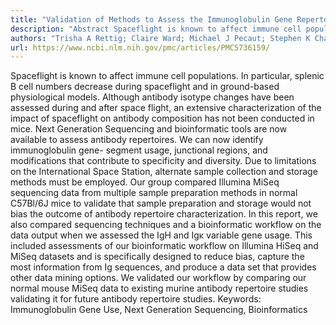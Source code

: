 ```yaml
---
title: "Validation of Methods to Assess the Immunoglobulin Gene Repertoire in Tissues Obtained from Mice on the International Space Station"
description: "Abstract Spaceflight is known to affect immune cell populations. In particular, splenic B cell numbers decrease during spaceflight and in ground-based physiological models. Although antibody isotype c..."
authors: "Trisha A Rettig; Claire Ward; Michael J Pecaut; Stephen K Chapes"
url: https://www.ncbi.nlm.nih.gov/pmc/articles/PMC5736159/
---
```


Spaceflight is known to affect immune cell populations. In particular, splenic B cell numbers decrease during spaceflight and in ground-based physiological models. Although antibody isotype changes have been assessed during and after space flight, an extensive characterization of the impact of spaceflight on antibody composition has not been conducted in mice. Next Generation Sequencing and bioinformatic tools are now available to assess antibody repertoires. We can now identify immunoglobulin gene- segment usage, junctional regions, and modifications that contribute to specificity and diversity. Due to limitations on the International Space Station, alternate sample collection and storage methods must be employed. Our group compared Illumina MiSeq sequencing data from multiple sample preparation methods in normal C57Bl/6J mice to validate that sample preparation and storage would not bias the outcome of antibody repertoire characterization. In this report, we also compared sequencing techniques and a bioinformatic workflow on the data output when we assessed the IgH and Igκ variable gene usage. This included assessments of our bioinformatic workflow on Illumina HiSeq and MiSeq datasets and is specifically designed to reduce bias, capture the most information from Ig sequences, and produce a data set that provides other data mining options. We validated our workflow by comparing our normal mouse MiSeq data to existing murine antibody repertoire studies validating it for future antibody repertoire studies. Keywords: Immunoglobulin Gene Use, Next Generation Sequencing, Bioinformatics
